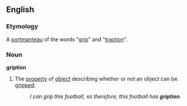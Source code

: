 ==English==
===Etymology===
A [[portmanteau]] of the words "[[grip]]" and "[[traction]]".

===Noun===
'''gription''' <!-- not real? -->
#The [[property]] of [[object]] describing whether or not an object can be [[grip]]ped. 
#:''I can grip this football, so therefore, this football has '''gription'''''.